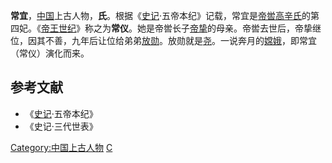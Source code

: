 '''常宜'''，[[中国|中国]]上古人物，'''{{Ruby|娵|-{zh-tw:ㄐㄩ;zh-cn:jū}-}}{{Ruby|訾|-{zh-tw:ㄗˇ;zh-cn:zǐ}-}}氏'''。根据《[[史记|史记]]·五帝本纪》记载，常宜是[[嚳|帝喾高辛氏]]的第四妃。《[[帝王世紀|帝王世纪]]》称之为'''常仪'''。她是帝喾长子[[挚_(中国君王)|帝挚]]的母亲。帝喾去世后，帝挚继位，因其不善，九年后让位给弟弟[[尧|放勋]]。放勋就是[[尧|尧]]。一说奔月的[[嫦娥|嫦娥]]，即常宜（常仪）演化而来。

==参考文献==
*《[[史记|史记]]·五帝本纪》
*《史记·三代世表》

{{五帝及夏商朝王后}}

[[Category:中国上古人物|Category:中国上古人物]]
[[Category:先秦君主配偶|C]]